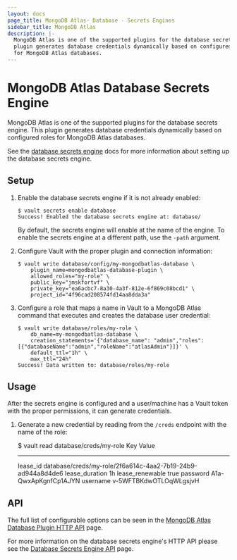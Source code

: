 ```yaml
---
layout: docs
page_title: MongoDB Atlas- Database - Secrets Engines
sidebar_title: MongoDB Atlas
description: |-
  MongoDB Atlas is one of the supported plugins for the database secrets engine. This
  plugin generates database credentials dynamically based on configured roles
  for MongoDB Atlas databases.
---
```


# MongoDB Atlas Database Secrets Engine

MongoDB Atlas is one of the supported plugins for the database secrets engine. This
plugin generates database credentials dynamically based on configured roles for
MongoDB Atlas databases.

See the [database secrets engine](/docs/secrets/databases) docs for
more information about setting up the database secrets engine.

## Setup

1.  Enable the database secrets engine if it is not already enabled:

    ```text
    $ vault secrets enable database
    Success! Enabled the database secrets engine at: database/
    ```

    By default, the secrets engine will enable at the name of the engine. To
    enable the secrets engine at a different path, use the `-path` argument.

1.  Configure Vault with the proper plugin and connection information:

    ```text
    $ vault write database/config/my-mongodbatlas-database \
        plugin_name=mongodbatlas-database-plugin \
        allowed_roles="my-role" \
        public_key="jmskfortvf" \
        private_key="ea6acbc7-8a30-4a3f-812e-6f869c08bcd1" \
        project_id="4f96cad208574fd14aa8dda3a"
    ```

1. Configure a role that maps a name in Vault to a MongoDB Atlas command that executes and
   creates the database user credential:

    ```text
    $ vault write database/roles/my-role \
        db_name=my-mongodbatlas-database \
        creation_statements='{"database_name": "admin","roles": [{"databaseName":"admin","roleName":"atlasAdmin"}]}' \
        default_ttl="1h" \
        max_ttl="24h"
    Success! Data written to: database/roles/my-role
    ```

## Usage

After the secrets engine is configured and a user/machine has a Vault token with
the proper permissions, it can generate credentials.

1. Generate a new credential by reading from the `/creds` endpoint with the name
of the role:

    $ vault read database/creds/my-role
    Key                Value
    ---                -----
    lease_id           database/creds/my-role/2f6a614c-4aa2-7b19-24b9-ad944a8d4de6
    lease_duration     1h
    lease_renewable    true
    password           A1a-QwxApKgnfCp1AJYN
    username           v-5WFTBKdwOTLOqWLgsjvH


## API

The full list of configurable options can be seen in the [MongoDB Atlas Database
Plugin HTTP API](/api-docs/secret/databases/mongodbatlas) page.

For more information on the database secrets engine's HTTP API please see the
[Database Secrets Engine API](/api/secret/databases) page.
